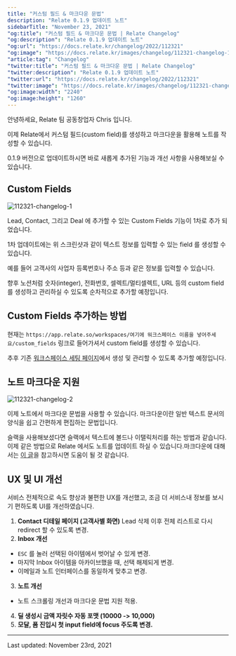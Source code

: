 ```yaml
---
title: "커스텀 필드 & 마크다운 문법"
description: "Relate 0.1.9 업데이트 노트"
sidebarTitle: "November 23, 2021"
"og:title": "커스텀 필드 & 마크다운 문법 | Relate Changelog"
"og:description": "Relate 0.1.9 업데이트 노트"
"og:url": "https://docs.relate.kr/changelog/2022/112321"
"og:image": "https://docs.relate.kr/images/changelog/112321-changelog-1"
"article:tag": "Changelog"
"twitter:title": "커스텀 필드 & 마크다운 문법 | Relate Changelog"
"twitter:description": "Relate 0.1.9 업데이트 노트"
"twitter:url": "https://docs.relate.kr/changelog/2022/112321"
"twitter:image": "https://docs.relate.kr/images/changelog/112321-changelog-1.png"
"og:image:width": "2240"
"og:image:height": "1260"
---
```


안녕하세요, Relate 팀 공동창업자 Chris 입니다.

이제 Relate에서 커스텀 필드(custom field)를 생성하고 마크다운을 활용해 노트를 작성할 수 있습니다.

0.1.9 버전으로 업데이트하시면 바로 새롭게 추가된 기능과 개선 사항을 사용해보실 수 있습니다.

## Custom Fields

![112321-changelog-1](/images/changelog/112321-changelog-1.png)

Lead, Contact, 그리고 Deal 에 추가할 수 있는 Custom Fields 기능이 1차로 추가 되었습니다.

1차 업데이트에는 위 스크린샷과 같이 텍스트 정보를 입력할 수 있는 field 를 생성할 수 
있습니다.

예를 들어 고객사의 사업자 등록번호나 주소 등과 같은 정보를 입력할 수 있습니다. 

향후 노션처럼 숫자(integer), 전화번호, 셀렉트/멀티셀렉트, URL 등의 custom field 를 생성하고 관리하실 수 있도록 순차적으로 추가할 예정입니다.

## Custom Fields 추가하는 방법
현재는 `https://app.relate.so/workspaces/여기에 워크스페이스 이름을 넣어주세요/custom_fields` 링크로 들어가셔서 custom field를 생성할 수 있습니다.

추후 기존 [워크스페이스 세팅 페이지](https://app.relate.so/workspaces)에서 생성 및 관리할 수 있도록 추가할 예정입니다.

## 노트 마크다운 지원

![112321-changelog-2](/images/changelog/112321-changelog-2.png)

이제 노트에서 마크다운 문법을 사용할 수 있습니다. 마크다운이란 일반 텍스트 문서의 양식을 쉽고 간편하게 편집하는 문법입니다. 

슬랙을 사용해보셨다면 슬랙에서 텍스트에 볼드나 이탤릭처리를 하는 방법과 같습니다. 이제 같은 방법으로 Relate 에서도 노트를 업데이트 하실 수 있습니다.마크다운에 대해서는 [이 글](https://theorydb.github.io/envops/2019/05/22/envops-blog-how-to-use-md/)을 참고하시면 도움이 될 것 같습니다.

## UX 및 UI 개선
서비스 전체적으로 속도 향상과 불편한 UX를 개선했고, 조금 더 서비스내 정보를 보시기 편하도록 UI를 개선하였습니다.

1. **Contact 디테일 페이지 (고객사별 화면)**
Lead 삭제 이후 전체 리스트로 다시 redirect 할 수 있도록 변경.
2. **Inbox 개선**
- `ESC` 를 눌러 선택된 아이템에서 벗어날 수 있게 변경.
- 마지막 Inbox 아이템을 아카이브했을 때, 선택 해제되게 변경.
- 이메일과 노트 인터페이스를 동일하게 맞추고 변경.
3. **노트 개선**
- 노트 스크롤링 개선과 마크다운 문법 지원 적용.
4. **딜 생성시 금액 자릿수 자동 포맷 (10000 -> 10,000)**
5. **모달, 폼 진입시 첫 input field에 focus 주도록 변경.**

---

Last updated: November 23rd, 2021
